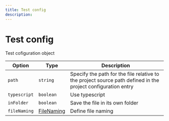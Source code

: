 ---
title: Test config
description:
---

# Test config

<Description>Test cofiguration object</Description>

| Option                  | Type                      | Description                                                                                                  |
| ----------------------- | ------------------------- | ------------------------------------------------------------------------------------------------------------ |
| <code>path</code>       | <code>string</code>       | Specify the path for the file relative to the project source path defined in the project configuration entry |
| <code>typescript</code> | <code>boolean</code>      | Use typescript                                                                                               |
| <code>inFolder</code>   | <code>boolean</code>      | Save the file in its own folder                                                                              |
| <code>fileNaming</code> | [FileNaming](#filenaming) | Define file naming                                                                                           |
